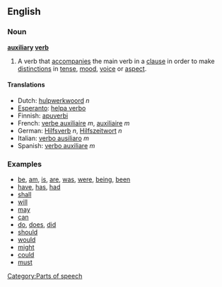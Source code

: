 ==English==
===Noun===
'''[[auxiliary]] [[verb]]'''
# A verb that [[accompany|accompanies]] the main verb in a [[clause]] in order to make [[distinction]]s in [[tense]], [[mood]], [[voice]] or [[aspect]].

====Translations====
*Dutch: [[hulpwerkwoord]] ''n''
*[[Esperanto]]: [[helpa verbo]]
*Finnish: [[apuverbi]]
*French: [[verbe auxiliaire]] ''m'', [[auxiliaire]] ''m''
*German: [[Hilfsverb]] ''n'', [[Hilfszeitwort]] ''n''
*Italian: [[verbo ausiliaro]] ''m''
*Spanish: [[verbo auxiliare]] ''m''

===Examples===

*[[be]], [[am]], [[is]], [[are]], [[was]], [[were]], [[being]], [[been]]
*[[have]], [[has]], [[had]]
*[[shall]]
*[[will]]
*[[may]]
*[[can]] 
*[[do]], [[does]], [[did]]
*[[should]]
*[[would]]
*[[might]]
*[[could]]
*[[must]]
[[Category:Parts of speech]]